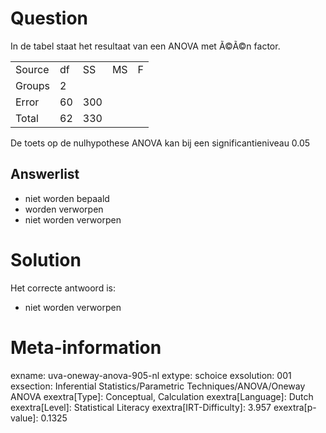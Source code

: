 Question
========

In de tabel staat het resultaat van een ANOVA met Ã©Ã©n factor.

  -------- ---- ----- ---- ---
  Source   df   SS    MS   F
  Groups   2                
  Error    60   300         
  Total    62   330         
  -------- ---- ----- ---- ---

De toets op de nulhypothese ANOVA kan bij een significantieniveau 0.05


Answerlist
----------

* niet worden bepaald
* worden verworpen
* niet worden verworpen

Solution
========

Het correcte antwoord is: 

* niet worden verworpen

Meta-information
================
exname: uva-oneway-anova-905-nl
extype: schoice
exsolution: 001
exsection: Inferential Statistics/Parametric Techniques/ANOVA/Oneway ANOVA
exextra[Type]: Conceptual, Calculation
exextra[Language]: Dutch
exextra[Level]: Statistical Literacy
exextra[IRT-Difficulty]: 3.957
exextra[p-value]: 0.1325

